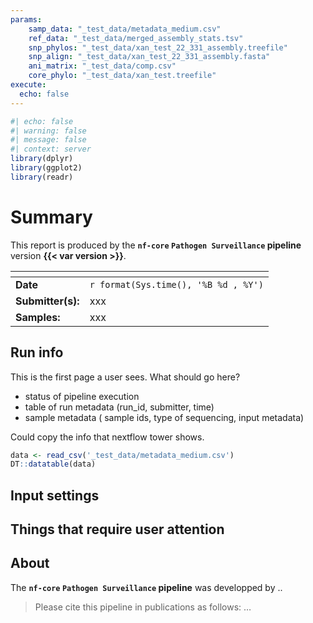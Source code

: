 ```yaml
--- 
params:
    samp_data: "_test_data/metadata_medium.csv"
    ref_data: "_test_data/merged_assembly_stats.tsv"
    snp_phylos: "_test_data/xan_test_22_331_assembly.treefile"
    snp_align: "_test_data/xan_test_22_331_assembly.fasta"
    ani_matrix: "_test_data/comp.csv"
    core_phylo: "_test_data/xan_test.treefile"
execute:
  echo: false
---
```


<!--# preloading libraries in one place at the top avoids mutliple reloads.-->
```r
#| echo: false
#| warning: false
#| message: false
#| context: server
library(dplyr)
library(ggplot2)
library(readr)
```

# Summary {.unnumbered}

This report is produced by the **`nf-core` `Pathogen Surveillance` pipeline** version **{{< var version >}}**.

| <!-- --> | <!-- --> | 
|-----|-----|
| **Date**            | `r format(Sys.time(), '%B %d , %Y')` |
| **Submitter(s):**   | xxx |
| **Samples:**      | xxx |

## Run info

This is the first page a user sees.
What should go here?

* status of pipeline execution
* table of run metadata (run_id, submitter, time)
* sample metadata ( sample ids, type of sequencing, input metadata)

Could copy the info that nextflow tower shows.

```r
data <- read_csv('_test_data/metadata_medium.csv')
DT::datatable(data)
```

## Input settings

## Things that require user attention

## About

The **`nf-core` `Pathogen Surveillance` pipeline** was developped by ..

> Please cite this pipeline in publications as follows: ...

